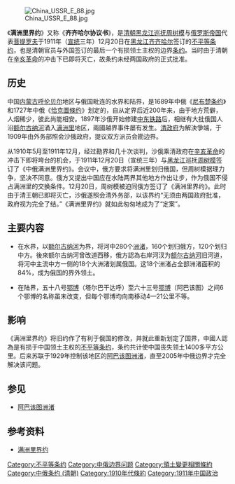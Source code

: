 [[File:China_USSR_E_88.jpg|thumb]]

《'''满洲里界约'''》又称《'''齐齐哈尔协议书'''》，是[[清朝|清朝]][[黑龙江|黑龙江]][[巡抚|巡抚]][[周树模|周树模]]与[[俄罗斯帝国|俄罗斯帝国]]代表[[菩提罗夫|菩提罗夫]]于1911年（[[宣统|宣统]]三年）12月20日在[[黑龙江|黑龙江]][[齐齐哈尔|齐齐哈尔]]签订的[[不平等条约|不平等条约]]，也是清朝官员与外国签订的最后一个有损领土主权的边界[[条约|条约]]。当时由于清朝在[[辛亥革命|辛亥革命]]的冲击下已即将灭亡，故条约未经两国政府的正式批准。

==历史==
中国[[内蒙古|内蒙古]][[呼伦贝尔|呼伦贝尔]]地区与俄国毗连的水界和陆界，是1689年中俄《[[尼布楚条约|尼布楚条约]]》和1727年中俄《[[恰克圖條约|恰克圖條约]]》划定的，自从定界后近200年来，由于地方荒僻，人烟稀少，彼此尚能相安。1897年沙俄开始修建[[中东铁路|中东铁路]]后，相继有大批俄国人沿[[额尔古纳河|额尔古纳河]]涌入[[满洲里|满洲里]]地区，兩國越界事件屡有发生。[[清政府|清政府]]为解決爭端，于1909年由外务部照会沙俄政府，提议双方派员会勘边界。

从1910年5月至1911年12月，经过勘界和几十次谈判，沙俄乘清政府在[[辛亥革命|辛亥革命]]的冲击下即将垮台的机会，于1911年12月20日（宣统三年）与[[黑龙江|黑龙江]]巡抚[[周树模|周树模]]签订了《中俄满洲里界约》。会议中，俄方要求将满洲里划归俄国，但周树模据理力争，坚决不同意。俄方又提出中国应在水陆两界其他地方作出让步，作为俄国不侵占满洲里的交换条件。12月20日，周树模被迫同俄方签订了《满洲里界约》。此时由于清王朝已即将灭亡，沙俄遂照会清外务部，以该界约“无须由两国政府批准，政府视为完全了结。”《满洲里界约》就如此匆匆地成为了“定案”。

==主要内容==
{{Wikisource}}   
*在水界，以[[额尔古纳河|额尔古纳河]]为界，将河中280个[[洲渚|洲渚]]，160个划归俄方，120个划归中方。後來额尔古纳河曾改道西移，俄方認為右岸河汊为[[额尔古纳河|额尔古纳河]]旧河道，将河中主流中方一侧的18个大洲渚划属俄国。这18个洲渚占全部洲渚面积的84%，成为俄国的界外领土。 
 
*在陆界，五十八号[[鄂博|鄂博]]（塔尔巴干达呼）至六十三号[[鄂博|鄂博]]（阿巴该图）之间6个鄂博的名称虽末改变，但每个鄂博均向南移动4—21公里不等。

==影响==
《满洲里界约》将旧约作了有利于俄国的修改，并就此重新划定了国界，中國人認為是有损于中国领土主权的[[不平等条约|不平等条约]]，条约共计使中国丧失领土1400多平方公里。后来苏联于1929年控制该地区的[[阿巴该图洲渚|阿巴该图洲渚]]，直至2005年中俄边界才完全解决该问题。
    
==参见==
*[[阿巴该图洲渚|阿巴该图洲渚]]

==参考资料==
*[http://news.ifeng.com/history/special/bupingdengtiaoyue/news/200808/0801_4259_689887.shtml 满洲里界约] {{Wayback|url=http://news.ifeng.com/history/special/bupingdengtiaoyue/news/200808/0801_4259_689887.shtml |date=20140910184848 }}


{{DEFAULTSORT:Manzhouli}}  
[[Category:不平等条约|Category:不平等条约]]   
[[Category:中俄边界问题|Category:中俄边界问题]]   
[[Category:領土變更相關條約|Category:領土變更相關條約]]   
[[Category:中俄条约_(清朝)|Category:中俄条约 (清朝)]]
[[Category:1910年代條約|Category:1910年代條約]]
[[Category:1911年中国政治|Category:1911年中国政治]]